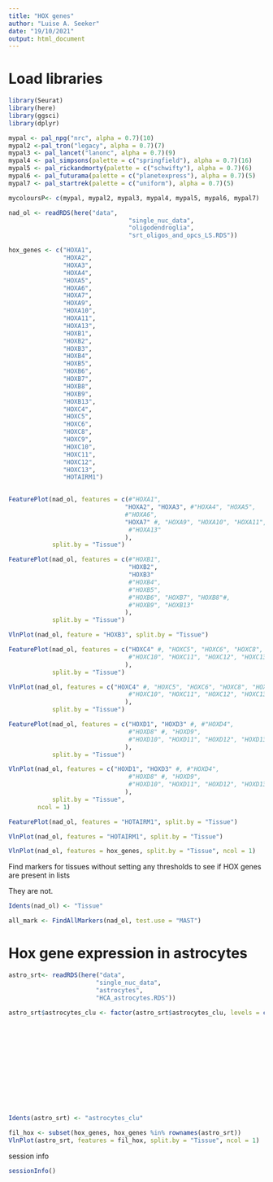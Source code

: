 ```yaml
---
title: "HOX genes"
author: "Luise A. Seeker"
date: "19/10/2021"
output: html_document
---
```


# Load libraries
```r

library(Seurat)
library(here)
library(ggsci)
library(dplyr)
```

```r
mypal <- pal_npg("nrc", alpha = 0.7)(10)
mypal2 <-pal_tron("legacy", alpha = 0.7)(7)
mypal3 <- pal_lancet("lanonc", alpha = 0.7)(9)
mypal4 <- pal_simpsons(palette = c("springfield"), alpha = 0.7)(16)
mypal5 <- pal_rickandmorty(palette = c("schwifty"), alpha = 0.7)(6)
mypal6 <- pal_futurama(palette = c("planetexpress"), alpha = 0.7)(5)
mypal7 <- pal_startrek(palette = c("uniform"), alpha = 0.7)(5)

mycoloursP<- c(mypal, mypal2, mypal3, mypal4, mypal5, mypal6, mypal7)


```

```r

nad_ol <- readRDS(here("data", 
                                 "single_nuc_data", 
                                 "oligodendroglia",
                                 "srt_oligos_and_opcs_LS.RDS"))
```

```r
hox_genes <- c("HOXA1", 
               "HOXA2", 
               "HOXA3", 
               "HOXA4", 
               "HOXA5", 
               "HOXA6", 
               "HOXA7", 
               "HOXA9", 
               "HOXA10", 
               "HOXA11", 
               "HOXA13",
               "HOXB1", 
               "HOXB2", 
               "HOXB3", 
               "HOXB4", 
               "HOXB5", 
               "HOXB6", 
               "HOXB7", 
               "HOXB8", 
               "HOXB9", 
               "HOXB13",
               "HOXC4", 
               "HOXC5", 
               "HOXC6", 
               "HOXC8", 
               "HOXC9", 
               "HOXC10", 
               "HOXC11", 
               "HOXC12", 
               "HOXC13",
               "HOTAIRM1")
                                

```

```r
FeaturePlot(nad_ol, features = c(#"HOXA1", 
                                "HOXA2", "HOXA3", #"HOXA4", "HOXA5", 
                                #"HOXA6", 
                                "HOXA7" #, "HOXA9", "HOXA10", "HOXA11", 
                                 #"HOXA13"
                                ), 
            split.by = "Tissue")

```


```r
FeaturePlot(nad_ol, features = c(#"HOXB1", 
                                 "HOXB2", 
                                 "HOXB3" 
                                 #"HOXB4", 
                                 #"HOXB5", 
                                 #"HOXB6", "HOXB7", "HOXB8"#, 
                                 #"HOXB9", "HOXB13"
                                ), 
            split.by = "Tissue")

```

```r

VlnPlot(nad_ol, feature = "HOXB3", split.by = "Tissue")

```


```r
FeaturePlot(nad_ol, features = c("HOXC4" #, "HOXC5", "HOXC6", "HOXC8", "HOXC9", 
                                 #"HOXC10", "HOXC11", "HOXC12", "HOXC13"
                                ), 
            split.by = "Tissue")

```

```r
VlnPlot(nad_ol, features = c("HOXC4" #, "HOXC5", "HOXC6", "HOXC8", "HOXC9", 
                                 #"HOXC10", "HOXC11", "HOXC12", "HOXC13"
                                ), 
            split.by = "Tissue")

```

```r
FeaturePlot(nad_ol, features = c("HOXD1", "HOXD3" #, #"HOXD4", 
                                 #"HOXD8" #, "HOXD9", 
                                 #"HOXD10", "HOXD11", "HOXD12", "HOXD13"
                                ), 
            split.by = "Tissue")

```

```r
VlnPlot(nad_ol, features = c("HOXD1", "HOXD3" #, #"HOXD4", 
                                 #"HOXD8" #, "HOXD9", 
                                 #"HOXD10", "HOXD11", "HOXD12", "HOXD13"
                                ), 
            split.by = "Tissue",
        ncol = 1)

```



```r
FeaturePlot(nad_ol, features = "HOTAIRM1", split.by = "Tissue")


```


```r
VlnPlot(nad_ol, features = "HOTAIRM1", split.by = "Tissue")


```

```r
VlnPlot(nad_ol, features = hox_genes, split.by = "Tissue", ncol = 1)


```



Find markers for tissues without setting any thresholds to see if HOX genes
are present in lists

They are not.
```r
Idents(nad_ol) <- "Tissue"

all_mark <- FindAllMarkers(nad_ol, test.use = "MAST")

```


# Hox gene expression in astrocytes

```r
astro_srt<- readRDS(here("data",
                        "single_nuc_data",
                        "astrocytes",
                        "HCA_astrocytes.RDS"))


```


```r
astro_srt$astrocytes_clu <- factor(astro_srt$astrocytes_clu, levels = c("AS_1",
                                                                        "AS_2",
                                                                        "AS_3",
                                                                        "AS_4",
                                                                        "AS_5",
                                                                        "AS_6",
                                                                        "AS_7",
                                                                        "AS_8",
                                                                        "AS_9",
                                                                        "AS_10",
                                                                        "AS_11",
                                                                        "AS_12",
                                                                        "AS_13"))

Idents(astro_srt) <- "astrocytes_clu"
```

```r
fil_hox <- subset(hox_genes, hox_genes %in% rownames(astro_srt))
VlnPlot(astro_srt, features = fil_hox, split.by = "Tissue", ncol = 1)


```


session info

```r
sessionInfo()
```